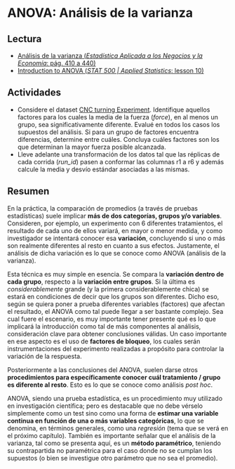 # ANOVA: Análisis de la varianza

## Lectura

- [Análisis de la varianza (_Estadística Aplicada a los Negocios y la Economía_: pág. 410 a 440)](https://drive.google.com/file/d/1FX-LDq_MY3dD6UkhpktQVN6iDgNKug0N/view?usp=share_link)
- [Introduction to ANOVA (_STAT 500 | Applied Statistics_: lesson 10)](https://online.stat.psu.edu/stat500/lesson/10)

## Actividades

- Considere el dataset [CNC turning Experiment](https://drive.google.com/drive/folders/1Lprg5DfAXRnUcmYi5TdzfpKIzQ49ITuq?usp=share_link). Identifique aquellos factores para los cuales la media de la fuerza (_force_), en al menos un grupo, sea significativamente diferente. Evalué en todos los casos los supuestos del análisis. Si para un grupo de factores encuentra diferencias, determine entre cuáles. Concluya cuáles factores son los que determinan la mayor fuerza posible alcanzada.
- Lleve adelante una transformación de los datos tal que las réplicas de cada corrida (_run_id_) pasen a conformar las columnas r1 a r6 y además calcule la media y desvío estándar asociadas a las mismas.

## Resumen

En la práctica, la comparación de promedios (a través de pruebas estadísticas) suele implicar **más de dos categorías, grupos y/o variables**. Consideren, por ejemplo, un experimento con 6 diferentes tratamientos, el resultado de cada uno de ellos variará, en mayor o menor medida, y como investigador se intentará conocer esa **variación**, concluyendo si uno o más son realmente diferentes al resto en cuanto a sus efectos. Justamente, el análisis de dicha variación es lo que se conoce como ANOVA (análisis de la varianza).

Esta técnica es muy simple en esencia. Se compara la **variación dentro de cada grupo**, respecto a la **variación entre grupos**. Si la última es _considerablemente_ grande (y la primera considerablemente chica) se estará en condiciones de decir que los grupos son diferentes. Dicho eso, según se quiera poner a prueba diferentes variables (factores) que afectan el resultado, el ANOVA como tal puede llegar a ser bastante complejo. Sea cual fuere el escenario, es muy importante tener presente qué es lo que implicará la introducción como tal de más componentes al análisis, consideración clave para obtener conclusiones válidas. Un caso importante en ese aspecto es el uso de **factores de bloqueo**, los cuales serán instrumentaciones del experimento realizadas a propósito para controlar la variación de la respuesta.

Posteriormente a las conclusiones del ANOVA, suelen darse otros **procedimientos para específicamente conocer cuál tratamiento / grupo es diferente al resto**. Esto es lo que se conoce como análisis _post hoc_.

ANOVA, siendo una prueba estadística, es un procedimiento muy utilizado en investigación científica; pero es destacable que no debe vérselo simplemente como un test sino como una forma de **estimar una variable continua en función de una o más variables categóricas**, lo que se denomina, en términos generales, como una _regresión_ (tema que se verá en el próximo capítulo). También es importante señalar que el análisis de la varianza, tal como se presenta aquí, es un **método paramétrico**, teniendo su contrapartida no paramétrica para el caso donde no se cumplan los supuestos (o bien se investigue otro parámetro que no sea el promedio).

